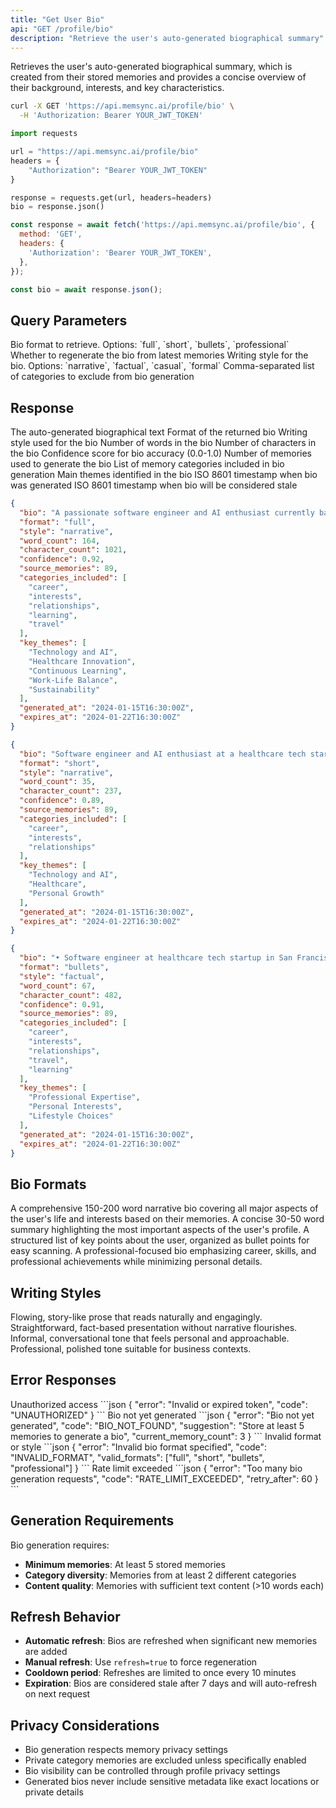 ```yaml
---
title: "Get User Bio"
api: "GET /profile/bio"
description: "Retrieve the user's auto-generated biographical summary"
---
```


Retrieves the user's auto-generated biographical summary, which is created from their stored memories and provides a concise overview of their background, interests, and key characteristics.

<RequestExample>

```bash cURL
curl -X GET 'https://api.memsync.ai/profile/bio' \
  -H 'Authorization: Bearer YOUR_JWT_TOKEN'
```

```python Python
import requests

url = "https://api.memsync.ai/profile/bio"
headers = {
    "Authorization": "Bearer YOUR_JWT_TOKEN"
}

response = requests.get(url, headers=headers)
bio = response.json()
```

```javascript JavaScript
const response = await fetch('https://api.memsync.ai/profile/bio', {
  method: 'GET',
  headers: {
    'Authorization': 'Bearer YOUR_JWT_TOKEN',
  },
});

const bio = await response.json();
```

</RequestExample>

## Query Parameters

<ParamField query="format" type="string" default="full">
  Bio format to retrieve. Options: `full`, `short`, `bullets`, `professional`
</ParamField>

<ParamField query="refresh" type="boolean" default="false">
  Whether to regenerate the bio from latest memories
</ParamField>

<ParamField query="style" type="string" default="narrative">
  Writing style for the bio. Options: `narrative`, `factual`, `casual`, `formal`
</ParamField>

<ParamField query="exclude_categories" type="string">
  Comma-separated list of categories to exclude from bio generation
</ParamField>

## Response

<ResponseField name="bio" type="string">
  The auto-generated biographical text
</ResponseField>

<ResponseField name="format" type="string">
  Format of the returned bio
</ResponseField>

<ResponseField name="style" type="string">
  Writing style used for the bio
</ResponseField>

<ResponseField name="word_count" type="number">
  Number of words in the bio
</ResponseField>

<ResponseField name="character_count" type="number">
  Number of characters in the bio
</ResponseField>

<ResponseField name="confidence" type="number">
  Confidence score for bio accuracy (0.0-1.0)
</ResponseField>

<ResponseField name="source_memories" type="number">
  Number of memories used to generate the bio
</ResponseField>

<ResponseField name="categories_included" type="array">
  List of memory categories included in bio generation
</ResponseField>

<ResponseField name="key_themes" type="array">
  Main themes identified in the bio
</ResponseField>

<ResponseField name="generated_at" type="string">
  ISO 8601 timestamp when bio was generated
</ResponseField>

<ResponseField name="expires_at" type="string">
  ISO 8601 timestamp when bio will be considered stale
</ResponseField>

<ResponseExample>

```json Full Bio Response
{
  "bio": "A passionate software engineer and AI enthusiast currently based in San Francisco, working at a cutting-edge tech startup that focuses on machine learning applications in healthcare. With a strong background in Python development and a deep interest in how technology can improve medical outcomes, they regularly collaborate with healthcare professionals to develop innovative solutions.\n\nOutside of work, they maintain an active lifestyle through hiking in the Bay Area's beautiful trails and stay intellectually curious through extensive reading about emerging technologies. Family time is important to them, and they often balance their technical pursuits with meaningful personal relationships.\n\nTheir commitment to sustainability influences both their personal choices and professional interests, leading them to explore green technology solutions. Frequent travel for both professional conferences and leisure has broadened their perspective and contributed to their well-rounded approach to life and work.\n\nThey embody a philosophy of continuous learning, always seeking to expand their knowledge in artificial intelligence, healthcare technology, and sustainable innovation while maintaining strong connections with colleagues like Sarah Johnson and Dr. Martinez in their professional network.",
  "format": "full",
  "style": "narrative",
  "word_count": 164,
  "character_count": 1021,
  "confidence": 0.92,
  "source_memories": 89,
  "categories_included": [
    "career",
    "interests", 
    "relationships",
    "learning",
    "travel"
  ],
  "key_themes": [
    "Technology and AI",
    "Healthcare Innovation",
    "Continuous Learning",
    "Work-Life Balance",
    "Sustainability"
  ],
  "generated_at": "2024-01-15T16:30:00Z",
  "expires_at": "2024-01-22T16:30:00Z"
}
```

```json Short Bio Response
{
  "bio": "Software engineer and AI enthusiast at a healthcare tech startup in San Francisco. Passionate about machine learning applications in medicine, hiking, reading, and sustainable technology. Values continuous learning and meaningful relationships.",
  "format": "short",
  "style": "narrative",
  "word_count": 35,
  "character_count": 237,
  "confidence": 0.89,
  "source_memories": 89,
  "categories_included": [
    "career",
    "interests",
    "relationships"
  ],
  "key_themes": [
    "Technology and AI",
    "Healthcare",
    "Personal Growth"
  ],
  "generated_at": "2024-01-15T16:30:00Z",
  "expires_at": "2024-01-22T16:30:00Z"
}
```

```json Bullet Points Bio Response
{
  "bio": "• Software engineer at healthcare tech startup in San Francisco\n• Specializes in machine learning applications for medical technology\n• Active hiker and outdoor enthusiast in the Bay Area\n• Voracious reader focused on emerging technologies\n• Strong advocate for sustainable technology solutions\n• Values continuous learning and professional development\n• Maintains close relationships with colleagues and healthcare professionals\n• Frequent traveler for both work conferences and leisure",
  "format": "bullets",
  "style": "factual",
  "word_count": 67,
  "character_count": 482,
  "confidence": 0.91,
  "source_memories": 89,
  "categories_included": [
    "career",
    "interests",
    "relationships",
    "travel",
    "learning"
  ],
  "key_themes": [
    "Professional Expertise",
    "Personal Interests",
    "Lifestyle Choices"
  ],
  "generated_at": "2024-01-15T16:30:00Z",
  "expires_at": "2024-01-22T16:30:00Z"
}
```

</ResponseExample>

## Bio Formats

<Accordion title="Full Bio">
  A comprehensive 150-200 word narrative bio covering all major aspects of the user's life and interests based on their memories.
</Accordion>

<Accordion title="Short Bio">
  A concise 30-50 word summary highlighting the most important aspects of the user's profile.
</Accordion>

<Accordion title="Bullets Bio">
  A structured list of key points about the user, organized as bullet points for easy scanning.
</Accordion>

<Accordion title="Professional Bio">
  A professional-focused bio emphasizing career, skills, and professional achievements while minimizing personal details.
</Accordion>

## Writing Styles

<Accordion title="Narrative">
  Flowing, story-like prose that reads naturally and engagingly.
</Accordion>

<Accordion title="Factual">
  Straightforward, fact-based presentation without narrative flourishes.
</Accordion>

<Accordion title="Casual">
  Informal, conversational tone that feels personal and approachable.
</Accordion>

<Accordion title="Formal">
  Professional, polished tone suitable for business contexts.
</Accordion>

## Error Responses

<ResponseField name="401" type="object">
  Unauthorized access
  ```json
  {
    "error": "Invalid or expired token",
    "code": "UNAUTHORIZED"
  }
  ```
</ResponseField>

<ResponseField name="404" type="object">
  Bio not yet generated
  ```json
  {
    "error": "Bio not yet generated",
    "code": "BIO_NOT_FOUND",
    "suggestion": "Store at least 5 memories to generate a bio",
    "current_memory_count": 3
  }
  ```
</ResponseField>

<ResponseField name="400" type="object">
  Invalid format or style
  ```json
  {
    "error": "Invalid bio format specified",
    "code": "INVALID_FORMAT",
    "valid_formats": ["full", "short", "bullets", "professional"]
  }
  ```
</ResponseField>

<ResponseField name="429" type="object">
  Rate limit exceeded
  ```json
  {
    "error": "Too many bio generation requests",
    "code": "RATE_LIMIT_EXCEEDED",
    "retry_after": 60
  }
  ```
</ResponseField>

## Generation Requirements

Bio generation requires:
- **Minimum memories**: At least 5 stored memories
- **Category diversity**: Memories from at least 2 different categories
- **Content quality**: Memories with sufficient text content (>10 words each)

## Refresh Behavior

- **Automatic refresh**: Bios are refreshed when significant new memories are added
- **Manual refresh**: Use `refresh=true` to force regeneration
- **Cooldown period**: Refreshes are limited to once every 10 minutes
- **Expiration**: Bios are considered stale after 7 days and will auto-refresh on next request

## Privacy Considerations

- Bio generation respects memory privacy settings
- Private category memories are excluded unless specifically enabled
- Bio visibility can be controlled through profile privacy settings
- Generated bios never include sensitive metadata like exact locations or private details 